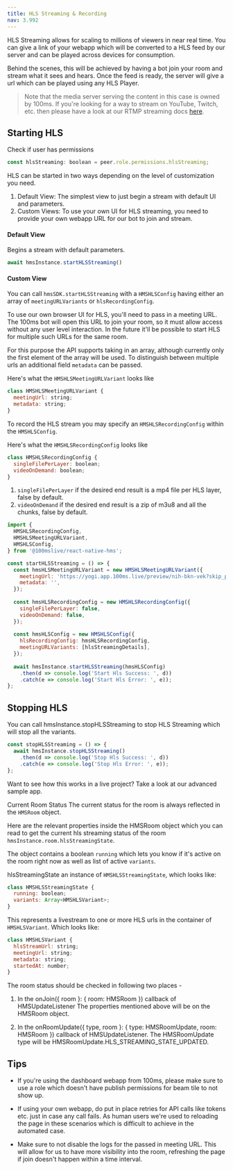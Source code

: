 ```yaml
---
title: HLS Streaming & Recording
nav: 3.992
---
```


HLS Streaming allows for scaling to millions of viewers in near real time. You can give a link of your webapp which will be converted to a HLS feed by our server and can be played across devices for consumption.

Behind the scenes, this will be achieved by having a bot join your room and stream what it sees and hears. Once the feed is ready, the server will give a url which can be played using any HLS Player.

> Note that the media server serving the content in this case is owned by 100ms. If you're looking for a way to stream on YouTube, Twitch, etc. then please have a look at our RTMP streaming docs [here](recording).


## Starting HLS

Check if user has permissions
```js
const hlsStreaming: boolean = peer.role.permissions.hlsStreaming;
```
HLS can be started in two ways depending on the level of customization you need.

1. Default View: The simplest view to just begin a stream with default UI and parameters.
2. Custom Views: To use your own UI for HLS streaming, you need to provide your own webapp URL for our bot to join and stream.

#### Default View

Begins a stream with default parameters.

```js
await hmsInstance.startHLSStreaming()
```

#### Custom View
You can call `hmsSDK.startHLSStreaming` with a `HMSHLSConfig` having either an array of `meetingURLVariants` or `hlsRecordingConfig`.

To use our own browser UI for HLS, you'll need to pass in a meeting URL. The 100ms bot will open this URL to join your room, so
it must allow access without any user level interaction. In the future it'll be possible to start HLS for multiple such URLs for the same room.

For this purpose the API supports taking in an array, although currently only the first element of the array will be used. To distinguish between multiple urls an additional field `metadata` can be passed.

Here's what the `HMSHLSMeetingURLVariant` looks like
```js
class HMSHLSMeetingURLVariant {
  meetingUrl: string;
  metadata: string;
}
```

To record the HLS stream you may specify an `HMSHLSRecordingConfig` within the `HMSHLSConfig`.

Here's what the `HMSHLSRecordingConfig` looks like
```js
class HMSHLSRecordingConfig {
  singleFilePerLayer: boolean;
  videoOnDemand: boolean;
}
```
1. `singleFilePerLayer` if the desired end result is a mp4 file per HLS layer, false by default.
2. `videoOnDemand` if the desired end result is a zip of m3u8 and all the chunks, false by default.

```js 
import {
  HMSHLSRecordingConfig,
  HMSHLSMeetingURLVariant,
  HMSHLSConfig,
} from '@100mslive/react-native-hms';

const startHLSStreaming = () => {
  const hmsHLSMeetingURLVariant = new HMSHLSMeetingURLVariant({
    meetingUrl: 'https://yogi.app.100ms.live/preview/nih-bkn-vek?skip_preview=true',
    metadata: '',
  });
  
  const hmsHLSRecordingConfig = new HMSHLSRecordingConfig({
    singleFilePerLayer: false,
    videoOnDemand: false,
  });
  
  const hmsHLSConfig = new HMSHLSConfig({
    hlsRecordingConfig: hmsHLSRecordingConfig,
    meetingURLVariants: [hlsStreamingDetails],
  });
  
  await hmsInstance.startHLSStreaming(hmsHLSConfig)
    .then(d => console.log('Start Hls Success: ', d))
    .catch(e => console.log('Start Hls Error: ', e));
};
```

## Stopping HLS
You can call hmsInstance.stopHLSStreaming to stop HLS Streaming which will stop all the variants.

```js 
const stopHLSStreaming = () => {  
  await hmsInstance.stopHLSStreaming()
    .then(d => console.log('Stop Hls Success: ', d))
    .catch(e => console.log('Stop Hls Error: ', e));
};
```
Want to see how this works in a live project? Take a look at our advanced sample app.

Current Room Status
The current status for the room is always reflected in the `HMSRoom` object.

Here are the relevant properties inside the HMSRoom object which you can read to get the current hls streaming status of the room `hmsInstance.room.hlsStreamingState`.

The object contains a boolean `running` which lets you know if it's active on the room right now as well as list of active `variants`.

hlsStreamingState an instance of `HMSHLSStreamingState`, which looks like:
```js
class HMSHLSStreamingState {
  running: boolean;
  variants: Array<HMSHLSVariant>;
}
```

This represents a livestream to one or more HLS urls in the container of `HMSHLSVariant`. Which looks like:
```js
class HMSHLSVariant {
  hlsStreamUrl: string;
  meetingUrl: string;
  metadata: string;
  startedAt: number;
}
```


The room status should be checked in following two places -

1. In the onJoin({ room }: { room: HMSRoom }) callback of HMSUpdateListener The properties mentioned above will be on the HMSRoom object.

2. In the onRoomUpdate({ type, room }: { type: HMSRoomUpdate, room: HMSRoom }) callback of HMSUpdateListener. The HMSRoomUpdate type will be HMSRoomUpdate.HLS_STREAMING_STATE_UPDATED.

## Tips

* If you're using the dashboard webapp from 100ms, please make sure to use a role which doesn't have publish permissions for beam tile to not show up.

* If using your own webapp, do put in place retries for API calls like tokens etc. just in case any call fails. As human users we're used to reloading the page in these scenarios which is difficult to achieve in the automated case.

* Make sure to not disable the logs for the passed in meeting URL. This will allow for us to have more visibility into the room, refreshing the page if join doesn't happen within a time interval.
